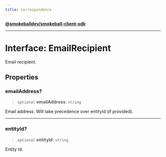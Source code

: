 ```yaml
---
title: Correspondence
---
```

[**@smokeballdev/smokeball-client-sdk**](../../../../README.md)

***

# Interface: EmailRecipient

Email recipient.

## Properties

### emailAddress?

> `optional` **emailAddress**: `string`

Email address. Will take precedence over entityId (if provided).

***

### entityId?

> `optional` **entityId**: `string`

Entity Id.
